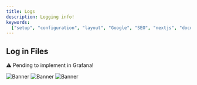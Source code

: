 ```yaml
---
title: Logs
description: Logging info!
keywords:
  ["setup", "configuration", "layout", "Google", "SEO", "nextjs", "documents"]
---
```


## Log in Files

<Note title="Note" type="warning">
  ⚠️ Pending to implement in Grafana!
</Note>

![Banner](/images/14.png "Logs")
![Banner](/images/15.png "Logs")
![Banner](/images/16.png "Logs")
